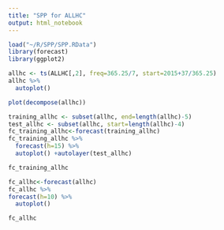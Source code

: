 ```yaml
---
title: "SPP for ALLHC"
output: html_notebook
---
```


```r
load("~/R/SPP/SPP.RData")
library(forecast)
library(ggplot2)
```

```r
allhc <- ts(ALLHC[,2], freq=365.25/7, start=2015+37/365.25)
allhc %>%
  autoplot()
```

```r
plot(decompose(allhc))
```

```r
training_allhc <- subset(allhc, end=length(allhc)-5)
test_allhc <- subset(allhc, start=length(allhc)-4)
fc_training_allhc<-forecast(training_allhc)
fc_training_allhc %>%
  forecast(h=15) %>%
  autoplot() +autolayer(test_allhc)
```

```r
fc_training_allhc
```

```r
fc_allhc<-forecast(allhc)
fc_allhc %>%
forecast(h=10) %>%
  autoplot()
```

```r
fc_allhc
```

